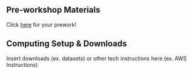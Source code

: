 ## Pre-workshop Materials

Click [here](insert link here) for your prework!

<!-- You can insert more here -->

## Computing Setup & Downloads

Insert downloads (ex. datasets) or other tech instructions here (ex. AWS Instructions)
